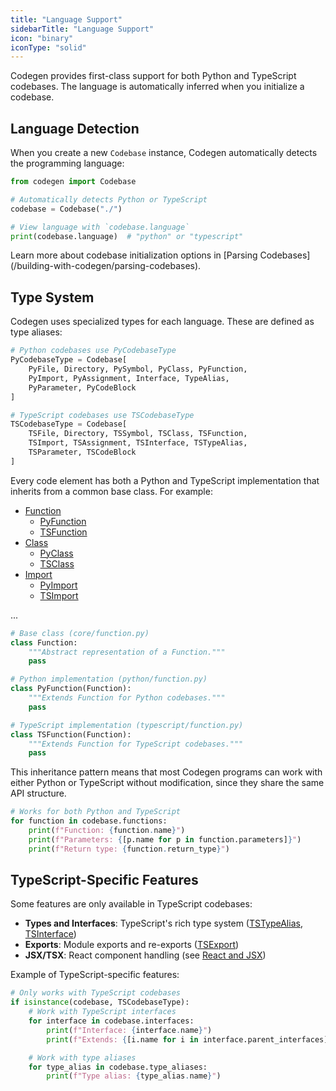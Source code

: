 ```yaml
---
title: "Language Support"
sidebarTitle: "Language Support"
icon: "binary"
iconType: "solid"
---
```


Codegen provides first-class support for both Python and TypeScript codebases. The language is automatically inferred when you initialize a codebase.

## Language Detection

When you create a new `Codebase` instance, Codegen automatically detects the programming language:

```python
from codegen import Codebase

# Automatically detects Python or TypeScript
codebase = Codebase("./")

# View language with `codebase.language`
print(codebase.language)  # "python" or "typescript"
```

<Tip>
  Learn more about codebase initialization options in [Parsing
  Codebases](/building-with-codegen/parsing-codebases).
</Tip>

## Type System

Codegen uses specialized types for each language. These are defined as type aliases:

```python
# Python codebases use PyCodebaseType
PyCodebaseType = Codebase[
    PyFile, Directory, PySymbol, PyClass, PyFunction,
    PyImport, PyAssignment, Interface, TypeAlias,
    PyParameter, PyCodeBlock
]

# TypeScript codebases use TSCodebaseType
TSCodebaseType = Codebase[
    TSFile, Directory, TSSymbol, TSClass, TSFunction,
    TSImport, TSAssignment, TSInterface, TSTypeAlias,
    TSParameter, TSCodeBlock
]
```

Every code element has both a Python and TypeScript implementation that inherits from a common base class. For example:

- [Function](/api-reference/core/Function)
  - [PyFunction](/api-reference/python/PyFunction)
  - [TSFunction](/api-reference/typescript/TSFunction)
- [Class](/api-reference/core/Class)
  - [PyClass](/api-reference/python/PyClass)
  - [TSClass](/api-reference/typescript/TSClass)
- [Import](/api-reference/core/Import)
  - [PyImport](/api-reference/python/PyImport)
  - [TSImport](/api-reference/typescript/TSImport)

...

```python
# Base class (core/function.py)
class Function:
    """Abstract representation of a Function."""
    pass

# Python implementation (python/function.py)
class PyFunction(Function):
    """Extends Function for Python codebases."""
    pass

# TypeScript implementation (typescript/function.py)
class TSFunction(Function):
    """Extends Function for TypeScript codebases."""
    pass
```

This inheritance pattern means that most Codegen programs can work with either Python or TypeScript without modification, since they share the same API structure.

```python
# Works for both Python and TypeScript
for function in codebase.functions:
    print(f"Function: {function.name}")
    print(f"Parameters: {[p.name for p in function.parameters]}")
    print(f"Return type: {function.return_type}")
```

## TypeScript-Specific Features

Some features are only available in TypeScript codebases:

- **Types and Interfaces**: TypeScript's rich type system ([TSTypeAlias](/api-reference/typescript/TSTypeAlias), [TSInterface](/api-reference/typescript/TSInterface))
- **Exports**: Module exports and re-exports ([TSExport](/api-reference/typescript/TSExport))
- **JSX/TSX**: React component handling (see [React and JSX](/building-with-codegen/react-and-jsx))

Example of TypeScript-specific features:

```python
# Only works with TypeScript codebases
if isinstance(codebase, TSCodebaseType):
    # Work with TypeScript interfaces
    for interface in codebase.interfaces:
        print(f"Interface: {interface.name}")
        print(f"Extends: {[i.name for i in interface.parent_interfaces]}")

    # Work with type aliases
    for type_alias in codebase.type_aliases:
        print(f"Type alias: {type_alias.name}")
```
